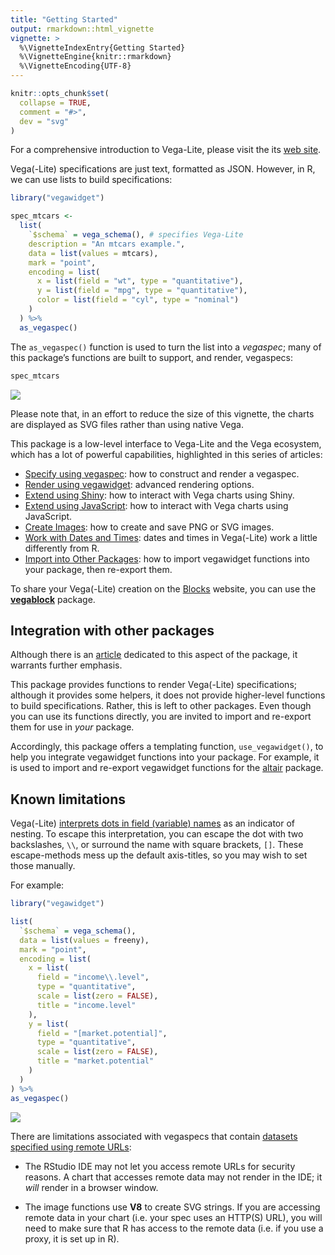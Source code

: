 ```yaml
---
title: "Getting Started"
output: rmarkdown::html_vignette
vignette: >
  %\VignetteIndexEntry{Getting Started}
  %\VignetteEngine{knitr::rmarkdown}
  %\VignetteEncoding{UTF-8}
---
```


```r
knitr::opts_chunk$set(
  collapse = TRUE,
  comment = "#>",
  dev = "svg"
)
```

For a comprehensive introduction to Vega-Lite, please visit the its [web site](https://vega.github.io/vega-lite/). 

Vega(-Lite) specifications are just text, formatted as JSON. However, in R, we can use lists to build specifications:

```r
library("vegawidget")

spec_mtcars <-
  list(
    `$schema` = vega_schema(), # specifies Vega-Lite
    description = "An mtcars example.",
    data = list(values = mtcars),
    mark = "point",
    encoding = list(
      x = list(field = "wt", type = "quantitative"),
      y = list(field = "mpg", type = "quantitative"),
      color = list(field = "cyl", type = "nominal")
    )
  ) %>% 
  as_vegaspec()
```

The `as_vegaspec()` function is used to turn the list into a *vegaspec*; many of this package's functions are built to support, and render, vegaspecs: 

```r
spec_mtcars
```

![](mtcars.svg)

Please note that, in an effort to reduce the size of this vignette, the charts are displayed as SVG files rather than using native Vega.

This package is a low-level interface to Vega-Lite and the Vega ecosystem, which has a lot of powerful capabilities, highlighted in this series of articles:

- [Specify using vegaspec](https://vegawidget.github.io/vegawidget/articles/articles/vegaspec.html): how to construct and render a vegaspec.
- [Render using vegawidget](https://vegawidget.github.io/vegawidget/articles/articles/render-vegawidget.html): advanced rendering options.
- [Extend using Shiny](https://vegawidget.github.io/vegawidget/articles/articles/shiny.html): how to interact with Vega charts using Shiny.
- [Extend using JavaScript](https://vegawidget.github.io/vegawidget/articles/articles/javascript.html): how to interact with Vega charts using JavaScript.
- [Create Images](https://vegawidget.github.io/vegawidget/articles/articles/image.html): how to create and save PNG or SVG images.
- [Work with Dates and Times](https://vegawidget.github.io/vegawidget/articles/articles/dates-times.html): dates and times in Vega(-Lite) work a little differently from R.
- [Import into Other Packages](https://vegawidget.github.io/vegawidget/articles/articles/import.html): how to import vegawidget functions into your package, then re-export them.

To share your Vega(-Lite) creation on the [Blocks](https://bl.ocks.org) website, you can use the [**vegablock**](https://vegawidget.github.io/vegablock/) package.

## Integration with other packages

Although there is an [article](https://vegawidget.github.io/vegawidget/articles/import.html) dedicated to this aspect of the package, it warrants further emphasis. 

This package provides functions to render Vega(-Lite) specifications; although it provides some helpers, it does not provide higher-level functions to build specifications. Rather, this is left to other packages. Even though you can use its functions directly, you are invited to import and re-export them for use in *your* package. 

Accordingly, this package offers a templating function, `use_vegawidget()`, to help you integrate vegawidget functions into your package. For example, it is used to import and re-export vegawidget functions for the [altair](https://vegawidget.github.io/altair/) package.

## Known limitations

Vega(-Lite) [interprets dots in field (variable) names](https://vega.github.io/vega-lite/docs/field.html) as an indicator of nesting. 
To escape this interpretation, you can escape the dot with two backslashes, `\\`, or surround the name with square brackets, `[]`.
These escape-methods mess up the default axis-titles, so you may wish to set those manually.

For example:

```r
library("vegawidget")

list(
  `$schema` = vega_schema(), 
  data = list(values = freeny),
  mark = "point",
  encoding = list(
    x = list(
      field = "income\\.level", 
      type = "quantitative",
      scale = list(zero = FALSE),
      title = "income.level"
    ),
    y = list(
      field = "[market.potential]", 
      type = "quantitative",
      scale = list(zero = FALSE),
      title = "market.potential"
    )
  )
) %>% 
as_vegaspec()
```

![](freeny.svg)

There are limitations associated with vegaspecs that contain [datasets specified using remote URLs](https://vega.github.io/vega-lite/docs/data.html#url):

- The RStudio IDE may not let you access remote URLs for security reasons. A chart that accesses remote data may not render in the IDE; it *will* render in a browser window.

- The image functions use **V8** to create SVG strings. If you are accessing remote data in your chart (i.e. your spec uses an HTTP(S) URL), you will need to make sure that R has access to the remote data (i.e. if you use a proxy, it is set up in R).
 
